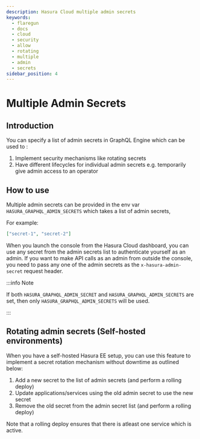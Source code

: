 ```yaml
---
description: Hasura Cloud multiple admin secrets
keywords:
  - flaregun
  - docs
  - cloud
  - security
  - allow
  - rotating
  - multiple
  - admin
  - secrets
sidebar_position: 4
---
```


# Multiple Admin Secrets

## Introduction

You can specify a list of admin secrets in GraphQL Engine which can be used to :

1. Implement security mechanisms like rotating secrets
2. Have different lifecycles for individual admin secrets e.g. temporarily give admin access to an operator

## How to use

Multiple admin secrets can be provided in the env var `HASURA_GRAPHQL_ADMIN_SECRETS` which takes a list of admin secrets,

For example:

```json
["secret-1", "secret-2"]
```

When you launch the console from the Hasura Cloud dashboard, you can use any secret from the admin secrets list to authenticate yourself as an admin.
If you want to make API calls as an admin from outside the console, you need to pass any one of the admin secrets as the `x-hasura-admin-secret` request header.

:::info Note

If both `HASURA_GRAPHQL_ADMIN_SECRET` and `HASURA_GRAPHQL_ADMIN_SECRETS` are set, then only `HASURA_GRAPHQL_ADMIN_SECRETS` will be used.

:::

## Rotating admin secrets (Self-hosted environments)

When you have a self-hosted Hasura EE setup, you can use this feature to implement a secret rotation mechanism without downtime as outlined below:

1.  Add a new secret to the list of admin secrets (and perform a rolling deploy)
2.  Update applications/services using the old admin secret to use the new secret
3.  Remove the old secret from the admin secret list (and perform a rolling deploy)

Note that a rolling deploy ensures that there is atleast one service which is active.
